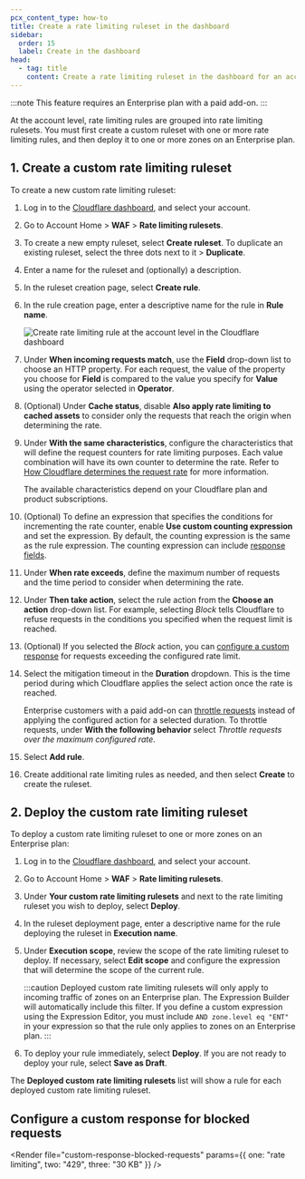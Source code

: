 ```yaml
---
pcx_content_type: how-to
title: Create a rate limiting ruleset in the dashboard
sidebar:
  order: 15
  label: Create in the dashboard
head:
  - tag: title
    content: Create a rate limiting ruleset in the dashboard for an account
---
```



:::note
This feature requires an Enterprise plan with a paid add-on.
:::

At the account level, rate limiting rules are grouped into rate limiting rulesets. You must first create a custom ruleset with one or more rate limiting rules, and then deploy it to one or more zones on an Enterprise plan.

## 1. Create a custom rate limiting ruleset

To create a new custom rate limiting ruleset:

1. Log in to the [Cloudflare dashboard](https://dash.cloudflare.com/), and select your account.

2. Go to Account Home > **WAF** > **Rate limiting rulesets**.

3. To create a new empty ruleset, select **Create ruleset**. To duplicate an existing ruleset, select the three dots next to it > **Duplicate**.

4. Enter a name for the ruleset and (optionally) a description.

5. In the ruleset creation page, select **Create rule**.

6. In the rule creation page, enter a descriptive name for the rule in **Rule name**.

   ![Create rate limiting rule at the account level in the Cloudflare dashboard](~/assets/images/waf/custom-rules/rate-limiting-create-account.png)

7. Under **When incoming requests match**, use the **Field** drop-down list to choose an HTTP property. For each request, the value of the property you choose for **Field** is compared to the value you specify for **Value** using the operator selected in **Operator**.

8. (Optional) Under **Cache status**, disable **Also apply rate limiting to cached assets** to consider only the requests that reach the origin when determining the rate.

9. Under **With the same characteristics**, configure the characteristics that will define the request counters for rate limiting purposes. Each value combination will have its own counter to determine the rate. Refer to [How Cloudflare determines the request rate](/waf/rate-limiting-rules/request-rate/) for more information.

   The available characteristics depend on your Cloudflare plan and product subscriptions.

10. (Optional) To define an expression that specifies the conditions for incrementing the rate counter, enable **Use custom counting expression** and set the expression. By default, the counting expression is the same as the rule expression. The counting expression can include [response fields](/ruleset-engine/rules-language/fields/http-request-response/).

11. Under **When rate exceeds**, define the maximum number of requests and the time period to consider when determining the rate.

12. Under **Then take action**, select the rule action from the **Choose an action** drop-down list. For example, selecting _Block_ tells Cloudflare to refuse requests in the conditions you specified when the request limit is reached.

13. (Optional) If you selected the _Block_ action, you can [configure a custom response](#configure-a-custom-response-for-blocked-requests) for requests exceeding the configured rate limit.

14. Select the mitigation timeout in the **Duration** dropdown. This is the time period during which Cloudflare applies the select action once the rate is reached.

    Enterprise customers with a paid add-on can [throttle requests](/waf/rate-limiting-rules/parameters/#with-the-following-behavior) instead of applying the configured action for a selected duration. To throttle requests, under **With the following behavior** select _Throttle requests over the maximum configured rate_.

15. Select **Add rule**.

16. Create additional rate limiting rules as needed, and then select **Create** to create the ruleset.

## 2. Deploy the custom rate limiting ruleset

To deploy a custom rate limiting ruleset to one or more zones on an Enterprise plan:

1. Log in to the [Cloudflare dashboard](https://dash.cloudflare.com/), and select your account.

2. Go to Account Home > **WAF** > **Rate limiting rulesets**.

3. Under **Your custom rate limiting rulesets** and next to the rate limiting ruleset you wish to deploy, select **Deploy**.

4. In the ruleset deployment page, enter a descriptive name for the rule deploying the ruleset in **Execution name**.

5. Under **Execution scope**, review the scope of the rate limiting ruleset to deploy. If necessary, select **Edit scope** and configure the expression that will determine the scope of the current rule.

   :::caution
   Deployed custom rate limiting rulesets will only apply to incoming traffic of zones on an Enterprise plan. The Expression Builder will automatically include this filter. If you define a custom expression using the Expression Editor, you must include `AND zone.level eq "ENT"` in your expression so that the rule only applies to zones on an Enterprise plan.
   :::

6. To deploy your rule immediately, select **Deploy**. If you are not ready to deploy your rule, select **Save as Draft**.

The **Deployed custom rate limiting rulesets** list will show a rule for each deployed custom rate limiting ruleset.

## Configure a custom response for blocked requests

<Render
	file="custom-response-blocked-requests"
	params={{ one: "rate limiting", two: "429", three: "30 KB" }}
/>
